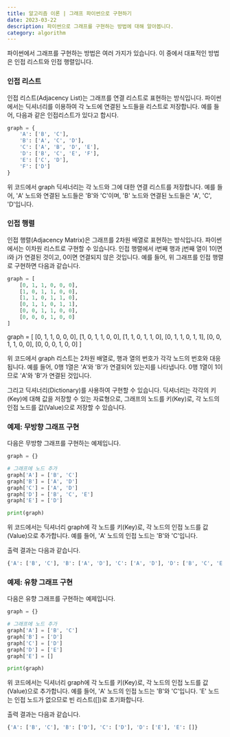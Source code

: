 ```yaml
---
title: 알고리즘 이론 | 그래프 파이썬으로 구현하기
date: 2023-03-22
description: 파이썬으로 그래프를 구현하는 방법에 대해 알아봅니다.
category: algorithm
---
```


파이썬에서 그래프를 구현하는 방법은 여러 가지가 있습니다. 이 중에서 대표적인 방법은 인접 리스트와 인접 행렬입니다.

### 인접 리스트

인접 리스트(Adjacency List)는 그래프를 연결 리스트로 표현하는 방식입니다. 파이썬에서는 딕셔너리를 이용하여 각 노드에 연결된 노드들을 리스트로 저장합니다. 예를 들어, 다음과 같은 인접리스트가 있다고 합시다.

```python
graph = {
    'A': ['B', 'C'],
    'B': ['A', 'C', 'D'],
    'C': ['A', 'B', 'D', 'E'],
    'D': ['B', 'C', 'E', 'F'],
    'E': ['C', 'D'],
    'F': ['D']
}
```

위 코드에서 graph 딕셔너리는 각 노드와 그에 대한 연결 리스트를 저장합니다. 예를 들어, 'A' 노드와 연결된 노드들은 'B'와 'C'이며, 'B' 노드와 연결된 노드들은 'A', 'C', 'D'입니다.

### 인접 행렬

인접 행렬(Adjacency Matrix)은 그래프를 2차원 배열로 표현하는 방식입니다. 파이썬에서는 이차원 리스트로 구현할 수 있습니다. 인접 행렬에서 i번째 행과 j번째 열이 1이면 i와 j가 연결된 것이고, 0이면 연결되지 않은 것입니다. 예를 들어, 위 그래프를 인접 행렬로 구현하면 다음과 같습니다.

```python
graph = [
    [0, 1, 1, 0, 0, 0],
    [1, 0, 1, 1, 0, 0],
    [1, 1, 0, 1, 1, 0],
    [0, 1, 1, 0, 1, 1],
    [0, 0, 1, 1, 0, 0],
    [0, 0, 0, 1, 0, 0]
]
```

graph = \[ \[0, 1, 1, 0, 0, 0\], \[1, 0, 1, 1, 0, 0\], \[1, 1, 0, 1, 1, 0\], \[0, 1, 1, 0, 1, 1\], \[0, 0, 1, 1, 0, 0\], \[0, 0, 0, 1, 0, 0\] \]

위 코드에서 graph 리스트는 2차원 배열로, 행과 열의 번호가 각각 노드의 번호와 대응됩니다. 예를 들어, 0행 1열은 'A'와 'B'가 연결되어 있는지를 나타냅니다. 0행 1열이 1이므로 'A'와 'B'가 연결된 것입니다.

그리고 딕셔너리(Dictionary)를 사용하여 구현할 수 있습니다. 딕셔너리는 각각의 키(Key)에 대해 값을 저장할 수 있는 자료형으로, 그래프의 노드를 키(Key)로, 각 노드의 인접 노드를 값(Value)으로 저장할 수 있습니다.

### 예제: 무방향 그래프 구현

다음은 무방향 그래프를 구현하는 예제입니다.

```python
graph = {}

# 그래프에 노드 추가
graph['A'] = ['B', 'C']
graph['B'] = ['A', 'D']
graph['C'] = ['A', 'D']
graph['D'] = ['B', 'C', 'E']
graph['E'] = ['D']

print(graph)
```

위 코드에서는 딕셔너리 graph에 각 노드를 키(Key)로, 각 노드의 인접 노드를 값(Value)으로 추가합니다. 예를 들어, 'A' 노드의 인접 노드는 'B'와 'C'입니다.

출력 결과는 다음과 같습니다.

```python
{'A': ['B', 'C'], 'B': ['A', 'D'], 'C': ['A', 'D'], 'D': ['B', 'C', 'E'], 'E': ['D']}
```

### 예제: 유향 그래프 구현

다음은 유향 그래프를 구현하는 예제입니다.

```python
graph = {}

# 그래프에 노드 추가
graph['A'] = ['B', 'C']
graph['B'] = ['D']
graph['C'] = ['D']
graph['D'] = ['E']
graph['E'] = []

print(graph)
```

위 코드에서는 딕셔너리 graph에 각 노드를 키(Key)로, 각 노드의 인접 노드를 값(Value)으로 추가합니다. 예를 들어, 'A' 노드의 인접 노드는 'B'와 'C'입니다. 'E' 노드는 인접 노드가 없으므로 빈 리스트(\[\])로 초기화합니다.

출력 결과는 다음과 같습니다.

```python
{'A': ['B', 'C'], 'B': ['D'], 'C': ['D'], 'D': ['E'], 'E': []}
```